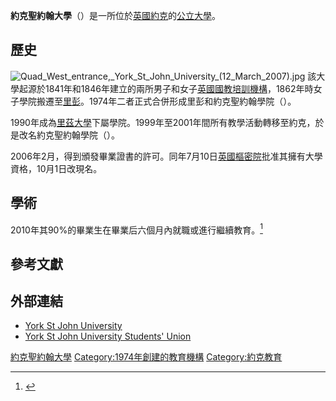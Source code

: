 {{Infobox university
|name = 約克聖約翰大學<br>York St John University
|image_name = York St John University logo.svg
|caption =
|latin_name =
|former_names = {{plainlist|
*York St John College
* Ripon and York St John: a College of the [[University_of_Leeds|University of Leeds]]
* College of Ripon and York St John
}}
|motto =
|established = 1841年，The Diocesan College in York<br />2006年獲大學資格
|type = [[公立大學|公立大學]]
|staff = 618<ref>{{cite web |url=http://www2.yorksj.ac.uk/default.asp?Page_ID=358&Parent_ID=355 |title=Facts, figures & corporate documents : Staff profile |work=York St John University official website |accessdate=7 January 2007 |deadurl=yes |archiveurl=https://web.archive.org/web/20061011011019/http://www2.yorksj.ac.uk/default.asp?Page_ID=358&Parent_ID=355 |archivedate=2006年10月11日 }}</ref>
|chancellor = [[John_Sentamu|The Most Revd. and Rt. Hon. John Sentamu]]
|vice_chancellor = David Fleming

| students       = {{HESA student population|INSTID=0013}}（{{HESA year}}）<ref name="HESA citation">{{HESA citation}}</ref>
| undergrad      = {{HESA undergraduate population|INSTID=0013}}（{{HESA year}}）<ref name="HESA citation"/>
| postgrad       = {{HESA postgraduate population|INSTID=0013}}（{{HESA year}}）<ref name="HESA citation"/>
|city = [[約克|約克]]
|state = [[北約克郡|北約克郡]]
|country = 英格蘭
|campus = 都會
|colours =
|affiliations = [[大英國協大學協會|大英國協大學協會]]
|footnotes =
|website ={{url|http://www.yorksj.ac.uk/}}
|coor =
|logo =
}}
'''約克聖約翰大學'''（{{lang-en|York St John University}}）是一所位於[[英國|英國]][[約克|約克]]的[[公立大學|公立大學]]。

==歷史==
[[File:Quad_West_entrance,_York_St_John_University_(12_March_2007).jpg|thumb]]
該大學起源於1841年和1846年建立的兩所男子和女子[[英國國教培訓機構|英國國教培訓機構]]，1862年時女子學院搬遷至[[里彭|里彭]]。1974年二者正式合併形成里彭和約克聖約翰學院（{{lang|en|College of Ripon and York St John}}）。

1990年成為[[里茲大學|里茲大學]]下屬學院。1999年至2001年間所有教學活動轉移至約克，於是改名約克聖約翰學院（{{lang|en|York St John College}}）。

2006年2月，得到頒發畢業證書的許可。同年7月10日[[英國樞密院|英國樞密院]]批准其擁有大學資格，10月1日改現名。

==學術==
{{Infobox UK university rankings
| ARWU_N = 
| ARWU_W =
| QS_N =
| QS_W =
| THE_N =
| THE_W =
| THE_NR =
| THE_WR = 
| LINE_1 = 0
| Complete = 122
| The_Guardian = 119
| Times/Sunday_Times = 118
| LINE_2 = 0
| TEF = Bronze
}}

2010年其90%的畢業生在畢業后六個月內就職或進行繼續教育。<ref>{{cite web |url= http://www.yorksj.ac.uk/undergraduate/undergraduate-study/why-choose-ysj.aspx |title= York St John |publisher= York ST John |year= 2011 |accessdate= 10 March 2012 |archive-url= https://web.archive.org/web/20120307180625/http://www.yorksj.ac.uk/undergraduate/undergraduate-study/why-choose-ysj.aspx |archive-date= 2012-03-07 |dead-url= yes }}</ref>

==參考文獻==
{{Reflist}}

==外部連結==
{{Commonscat|York St John University|約克聖約翰大學}}
* [http://www.yorksj.ac.uk/ York St John University] {{Wayback|url=http://www.yorksj.ac.uk/ |date=20130825065144 }}{{en}}
* [http://www.ysjsu.com/ York St John University Students' Union] {{Wayback|url=http://www.ysjsu.com/ |date=20131122103937 }}{{en}}

{{英國大學}}

{{Coord|53.965402|N|1.080673|W|display=title}}
[[Category:約克聖約翰大學|]]
[[Category:1974年創建的教育機構|Category:1974年創建的教育機構]]
[[Category:約克教育|Category:約克教育]]